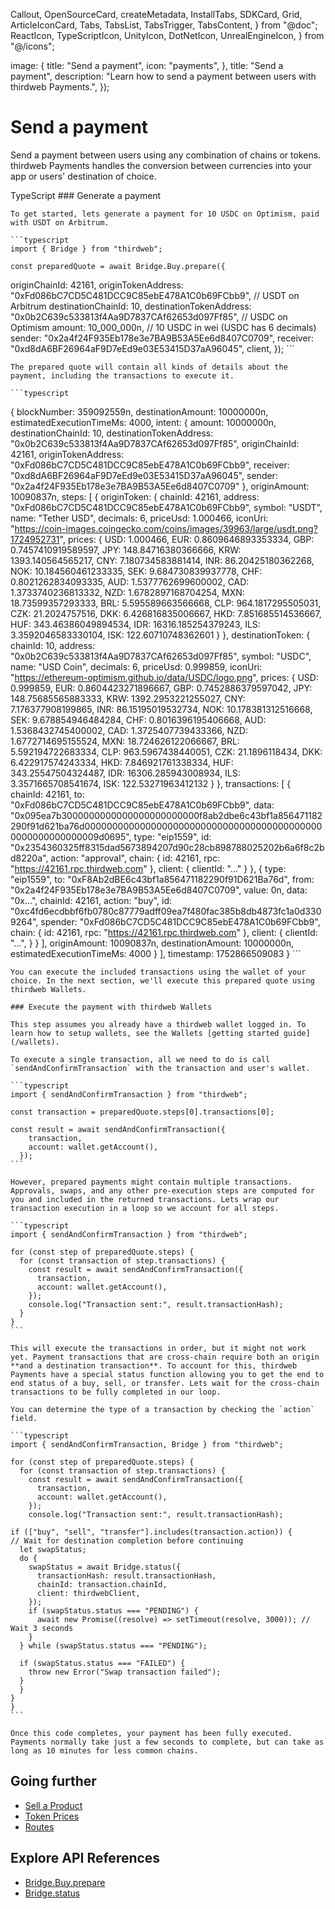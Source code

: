   Callout,
  OpenSourceCard,
  createMetadata,
  InstallTabs,
  SDKCard,
  Grid,
  ArticleIconCard,
  Tabs,
  TabsList,
  TabsTrigger,
  TabsContent,
} from "@doc";
  ReactIcon,
  TypeScriptIcon,
  UnityIcon,
  DotNetIcon,
  UnrealEngineIcon,
} from "@/icons";

  image: {
    title: "Send a payment",
    icon: "payments",
  },
  title: "Send a payment",
  description: "Learn how to send a payment between users with thirdweb Payments.",
});

# Send a payment

Send a payment between users using any combination of chains or tokens. thirdweb Payments handles the conversion between currencies into your app or users' destination of choice.

<Tabs defaultValue="typescript">
  <TabsList>
    <TabsTrigger value="typescript" className="flex items-center gap-2 [&>p]:mb-0">
      <TypeScriptIcon className="w-4 h-4 mr-2" />
      TypeScript
    </TabsTrigger>
  </TabsList>

  <TabsContent value="typescript">
    ### Generate a payment

    To get started, lets generate a payment for 10 USDC on Optimism, paid with USDT on Arbitrum.

    ```typescript
    import { Bridge } from "thirdweb";

    const preparedQuote = await Bridge.Buy.prepare({
  originChainId: 42161,
  originTokenAddress: "0xFd086bC7CD5C481DCC9C85ebE478A1C0b69FCbb9", // USDT on Arbitrum
  destinationChainId: 10,
  destinationTokenAddress: "0x0b2C639c533813f4Aa9D7837CAf62653d097Ff85", // USDC on Optimism
  amount: 10_000_000n, // 10 USDC in wei (USDC has 6 decimals)
  sender: "0x2a4f24F935Eb178e3e7BA9B53A5Ee6d8407C0709",
  receiver: "0xd8dA6BF26964aF9D7eEd9e03E53415D37aA96045",
  client,
});
    ```

    The prepared quote will contain all kinds of details about the payment, including the transactions to execute it.

    ```typescript
{
  blockNumber: 359092559n,
  destinationAmount: 10000000n,
  estimatedExecutionTimeMs: 4000,
  intent: {
    amount: 10000000n,
    destinationChainId: 10,
    destinationTokenAddress: "0x0b2C639c533813f4Aa9D7837CAf62653d097Ff85",
    originChainId: 42161,
    originTokenAddress: "0xFd086bC7CD5C481DCC9C85ebE478A1C0b69FCbb9",
    receiver: "0xd8dA6BF26964aF9D7eEd9e03E53415D37aA96045",
    sender: "0x2a4f24F935Eb178e3e7BA9B53A5Ee6d8407C0709"
  },
  originAmount: 10090837n,
  steps: [
    {
      originToken: {
        chainId: 42161,
        address: "0xFd086bC7CD5C481DCC9C85ebE478A1C0b69FCbb9",
        symbol: "USDT",
        name: "Tether USD",
        decimals: 6,
        priceUsd: 1.000466,
        iconUri: "https://coin-images.coingecko.com/coins/images/39963/large/usdt.png?1724952731",
        prices: {
          USD: 1.000466,
          EUR: 0.8609646893353334,
          GBP: 0.7457410919589597,
          JPY: 148.84716380366666,
          KRW: 1393.140564565217,
          CNY: 7.180734583881414,
          INR: 86.20425180362268,
          NOK: 10.184560461233335,
          SEK: 9.684730839937778,
          CHF: 0.8021262834093335,
          AUD: 1.5377762699600002,
          CAD: 1.3733740236813332,
          NZD: 1.6782897168704254,
          MXN: 18.73599357293333,
          BRL: 5.595589663566668,
          CLP: 964.1817295505031,
          CZK: 21.2024757516,
          DKK: 6.426816835006667,
          HKD: 7.851685514536667,
          HUF: 343.46386049894534,
          IDR: 16316.185254379243,
          ILS: 3.3592046583330104,
          ISK: 122.60710748362601
        }
      },
      destinationToken: {
        chainId: 10,
        address: "0x0b2C639c533813f4Aa9D7837CAf62653d097Ff85",
        symbol: "USDC",
        name: "USD Coin",
        decimals: 6,
        priceUsd: 0.999859,
        iconUri: "https://ethereum-optimism.github.io/data/USDC/logo.png",
        prices: {
          USD: 0.999859,
          EUR: 0.8604423271896667,
          GBP: 0.7452886379597042,
          JPY: 148.75685565883333,
          KRW: 1392.2953221255027,
          CNY: 7.176377908199865,
          INR: 86.15195019532734,
          NOK: 10.178381312516668,
          SEK: 9.678854946484284,
          CHF: 0.8016396195406668,
          AUD: 1.5368432745400002,
          CAD: 1.3725407739433366,
          NZD: 1.6772714695155524,
          MXN: 18.724626122066667,
          BRL: 5.592194722683334,
          CLP: 963.5967438440051,
          CZK: 21.1896118434,
          DKK: 6.422917574243334,
          HKD: 7.846921761338334,
          HUF: 343.25547504324487,
          IDR: 16306.285943008934,
          ILS: 3.3571665708541674,
          ISK: 122.53271963412132
        }
      },
      transactions: [
        {
          chainId: 42161,
          to: "0xFd086bC7CD5C481DCC9C85ebE478A1C0b69FCbb9",
          data: "0x095ea7b3000000000000000000000000f8ab2dbe6c43bf1a856471182290f91d621ba76d00000000000000000000000000000000000000000000000000000000009d0695",
          type: "eip1559",
          id: "0x2354360325ff8315dad5673894207d90c28cb898788025202b6a6f8c2bd8220a",
          action: "approval",
          chain: {
            id: 42161,
            rpc: "https://42161.rpc.thirdweb.com"
          },
          client: {
            clientId: "..."
          }
        },
        {
          type: "eip1559",
          to: "0xF8Ab2dBE6c43bf1a856471182290f91D621Ba76d",
          from: "0x2a4f24F935Eb178e3e7BA9B53A5Ee6d8407C0709",
          value: 0n,
          data: "0x...",
          chainId: 42161,
          action: "buy",
          id: "0xc4fd6ecdbbf6fb0780c87779adff09ea7f480fac385b8db4873fc1a0d3309264",
          spender: "0xFd086bC7CD5C481DCC9C85ebE478A1C0b69FCbb9",
          chain: {
            id: 42161,
            rpc: "https://42161.rpc.thirdweb.com"
          },
          client: {
            clientId: "...",
          }
        }
      ],
      originAmount: 10090837n,
      destinationAmount: 10000000n,
      estimatedExecutionTimeMs: 4000
    }
  ],
  timestamp: 1752866509083
}
    ```

    You can execute the included transactions using the wallet of your choice. In the next section, we'll execute this prepared quote using thirdweb Wallets.

    ### Execute the payment with thirdweb Wallets

    This step assumes you already have a thirdweb wallet logged in. To learn how to setup wallets, see the Wallets [getting started guide](/wallets).

    To execute a single transaction, all we need to do is call `sendAndConfirmTransaction` with the transaction and user's wallet.

    ```typescript
    import { sendAndConfirmTransaction } from "thirdweb";

    const transaction = preparedQuote.steps[0].transactions[0];

    const result = await sendAndConfirmTransaction({
        transaction,
        account: wallet.getAccount(),
      });
    ```

    However, prepared payments might contain multiple transactions. Approvals, swaps, and any other pre-execution steps are computed for you and included in the returned transactions. Lets wrap our transaction execution in a loop so we account for all steps.

    ```typescript
    import { sendAndConfirmTransaction } from "thirdweb";

    for (const step of preparedQuote.steps) {
      for (const transaction of step.transactions) {
        const result = await sendAndConfirmTransaction({
          transaction,
          account: wallet.getAccount(),
        });
        console.log("Transaction sent:", result.transactionHash);
      }
    }
    ```

    This will execute the transactions in order, but it might not work yet. Payment transactions that are cross-chain require both an origin **and a destination transaction**. To account for this, thirdweb Payments have a special status function allowing you to get the end to end status of a buy, sell, or transfer. Lets wait for the cross-chain transactions to be fully completed in our loop.

    You can determine the type of a transaction by checking the `action` field.

    ```typescript
    import { sendAndConfirmTransaction, Bridge } from "thirdweb";

    for (const step of preparedQuote.steps) {
      for (const transaction of step.transactions) {
        const result = await sendAndConfirmTransaction({
          transaction,
          account: wallet.getAccount(),
        });
        console.log("Transaction sent:", result.transactionHash);

    if (["buy", "sell", "transfer"].includes(transaction.action)) {
    // Wait for destination completion before continuing
      let swapStatus;
      do {
        swapStatus = await Bridge.status({
          transactionHash: result.transactionHash,
          chainId: transaction.chainId,
          client: thirdwebClient,
        });
        if (swapStatus.status === "PENDING") {
          await new Promise((resolve) => setTimeout(resolve, 3000)); // Wait 3 seconds
        }
      } while (swapStatus.status === "PENDING");

      if (swapStatus.status === "FAILED") {
        throw new Error("Swap transaction failed");
      }
      }
    }
    }
    ```

    Once this code completes, your payment has been fully executed. Payments normally take just a few seconds to complete, but can take as long as 10 minutes for less common chains.


  </TabsContent>
</Tabs>

## Going further

- [Sell a Product](/payments/products)
- [Token Prices](/payments/tokens)
- [Routes](/payments/routes)

## Explore API References

- [Bridge.Buy.prepare](/references/typescript/v5/buy/prepare)
- [Bridge.status](/references/typescript/v5/status)

